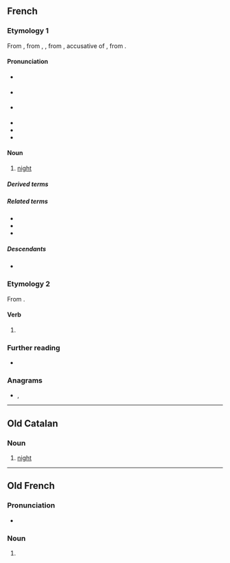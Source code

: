 ==French==

===Etymology 1===
From {{inh|fr|frm|nuyt}}, from {{inh|fr|fro|noit}}, {{m|fro|nuit}}, from {{inh|fr|la|noctem}}, accusative of {{m|la|nox}}, from {{inh|fr|ine-pro|*nókʷts}}.

====Pronunciation====
* {{a|France}} {{fr-IPA}}
* {{a|Belgium}} {{fr-IPA|nouit}}
* {{a|Québec, popular}} {{fr-IPA|nuite}}
* {{audio|fr|Fr-nuit.ogg|audio (une nuit)}}
* {{homophones|fr|nui|nuis|nuits}}
* {{rhymes|fr|ɥi|s=1}}

====Noun====
{{fr-noun|f}}

# [[night]]

=====Derived terms=====
{{col3|fr
|abri de nuit
|astre de la nuit
|bleu nuit
|boîte de nuit
|bonne nuit
|bonnet de nuit
|chemise de nuit
|corbeau de nuit
|de nuit
|faire nuit
|faire ses nuits
|jour et nuit
|la nuit des temps
|la nuit porte conseil
|la nuit, tous les chats sont gris
|masque de nuit
|nuit blanche
|nuit de noces
|Nuit des Longs Couteaux
|nuit et jour
|nuit polaire
|oiseau de nuit
|papillon de nuit
|robe de nuit
|table de nuit
|tombée de la nuit
}}

=====Related terms=====
* {{l|fr|minuit}}
* {{l|fr|nuitamment}}
* {{l|fr|nuitée}}

=====Descendants=====
* {{desc|ht|nwit}}

===Etymology 2===
From {{m|fr|nuire}}.

====Verb====
{{head|fr|verb form}}

# {{inflection of|fr|nuire||3|s|pres|indc}}

===Further reading===
* {{R:TLFi}}

===Anagrams===
* {{l|fr|unit}}, {{l|fr|unît}}

{{C|fr|Night}}
----

==Old Catalan==

===Noun===
{{roa-oca-noun|f}}

# [[night]]

----

==Old French==

===Pronunciation===
* {{IPA|fro|/ˈnyi̯t/}}

===Noun===
{{fro-noun|f}}

# {{alternative form of|fro|noit}}